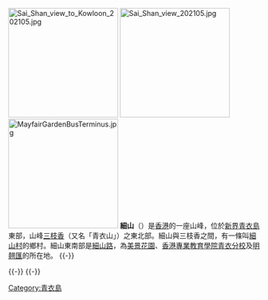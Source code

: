 {{Unreferenced |time=2008-04-22T18:17:30+00:00 }}
[[File:Sai_Shan_view_to_Kowloon_202105.jpg|220px]]
[[File:Sai_Shan_view_202105.jpg|220px]]
[[File:MayfairGardenBusTerminus.jpg|220px]]
'''細山'''（{{lang-en|Sai Shan}}）是[[香港|香港]]的一座山峰，位於[[新界|新界]][[青衣島|青衣島]]東部，山峰[[三枝香|三枝香]]（又名「青衣山」）之東北部。細山與三枝香之間，有一條叫[[細山村|細山村]]的鄉村。細山東南部是[[細山路|細山路]]，為[[美景花園|美景花園]]、[[香港專業教育學院青衣分校|香港專業教育學院青衣分校]]及[[明翹匯|明翹匯]]的所在地。
{{-}}
{{HK-geo-stub}}

{{-}}
{{葵青區}}
{{-}}
{{香港山峰}}

[[Category:青衣島|Category:青衣島]]